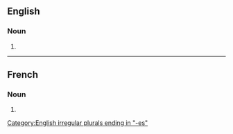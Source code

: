 ==English==

===Noun===
{{head|en|noun form}}

# {{plural of|acidosis|lang=en}}

[[Category:English irregular plurals ending in "-es"]]

----

==French==

===Noun===
{{head|fr|noun plural form|g=f}}

# {{plural of|acidose|lang=fr}}
